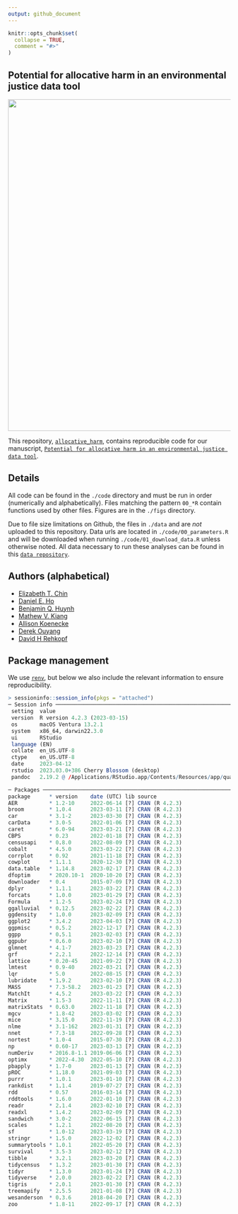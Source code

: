 ```yaml
---
output: github_document
---
```


<!-- README.md is generated from README.Rmd. Please edit that file -->

```r
knitr::opts_chunk$set(
  collapse = TRUE,
  comment = "#>"
)
```

## Potential for allocative harm in an environmental justice data tool


<img src="./figs/quantreg.png" width="750px" style="display: block; margin: auto;" />

This repository, [`allocative_harm`](https://github.com/etchin/allocative_harm), contains reproducible code for our manuscript, [`Potential for allocative harm in an environmental justice data tool`](http://arxiv.org/abs/2304.05603).

## Details

All code can be found in the `./code` directory and must be run in order (numerically and alphabetically). Files matching the pattern `00_*R` contain functions used by other files. Figures are in the `./figs` directory. 

Due to file size limitations on Github, the files in `./data` and are *not* uploaded to this repository. Data urls are located in `./code/00_parameters.R` and will be downloaded when running `./code/01_download_data.R` unless otherwise noted. All data necessary to run these analyses can be found in this [`data repository`](https://doi.org/10.7910/DVN/EVWNC2).

## Authors (alphabetical)
-   [Elizabeth T. Chin](https://etchin.github.io/)
-   [Daniel E. Ho](https://dho.stanford.edu/)
-   [Benjamin Q. Huynh](https://benhuynh.github.io/)
-   [Mathew V. Kiang](https://mathewkiang.com/)
-   [Allison Koenecke](https://koenecke.infosci.cornell.edu/)
-   [Derek Ouyang](https://derekouyang.com/)
-   [David H Rehkopf](https://profiles.stanford.edu/david-rehkopf)



## Package management

We use [`renv`](https://rstudio.github.io/renv/index.html), but below we also include the relevant information to ensure reproducibility.

```r
> sessioninfo::session_info(pkgs = "attached")
─ Session info ─────────────────────────────────────────────────────────────────────────────────────────────────────────────────────────────────────────────────────────────────────────────────────────────────────────────────────
 setting  value
 version  R version 4.2.3 (2023-03-15)
 os       macOS Ventura 13.2.1
 system   x86_64, darwin22.3.0
 ui       RStudio
 language (EN)
 collate  en_US.UTF-8
 ctype    en_US.UTF-8
 date     2023-04-12
 rstudio  2023.03.0+386 Cherry Blossom (desktop)
 pandoc   2.19.2 @ /Applications/RStudio.app/Contents/Resources/app/quarto/bin/tools/ (via rmarkdown)

─ Packages ─────────────────────────────────────────────────────────────────────────────────────────────────────────────────────────────────────────────────────────────────────────────────────────────────────────────────────────
package      * version    date (UTC) lib source
AER          * 1.2-10     2022-06-14 [?] CRAN (R 4.2.3)
broom        * 1.0.4      2023-03-11 [?] CRAN (R 4.2.3)
car          * 3.1-2      2023-03-30 [?] CRAN (R 4.2.3)
carData      * 3.0-5      2022-01-06 [?] CRAN (R 4.2.3)
caret        * 6.0-94     2023-03-21 [?] CRAN (R 4.2.3)
CBPS         * 0.23       2022-01-18 [?] CRAN (R 4.2.3)
censusapi    * 0.8.0      2022-08-09 [?] CRAN (R 4.2.3)
cobalt       * 4.5.0      2023-03-22 [?] CRAN (R 4.2.3)
corrplot     * 0.92       2021-11-18 [?] CRAN (R 4.2.3)
cowplot      * 1.1.1      2020-12-30 [?] CRAN (R 4.2.3)
data.table   * 1.14.8     2023-02-17 [?] CRAN (R 4.2.3)
dfoptim      * 2020.10-1  2020-10-20 [?] CRAN (R 4.2.3)
downloader   * 0.4        2015-07-09 [?] CRAN (R 4.2.3)
dplyr        * 1.1.1      2023-03-22 [?] CRAN (R 4.2.3)
forcats      * 1.0.0      2023-01-29 [?] CRAN (R 4.2.3)
Formula      * 1.2-5      2023-02-24 [?] CRAN (R 4.2.3)
ggalluvial   * 0.12.5     2023-02-22 [?] CRAN (R 4.2.3)
ggdensity    * 1.0.0      2023-02-09 [?] CRAN (R 4.2.3)
ggplot2      * 3.4.2      2023-04-03 [?] CRAN (R 4.2.3)
ggpmisc      * 0.5.2      2022-12-17 [?] CRAN (R 4.2.3)
ggpp         * 0.5.1      2023-02-03 [?] CRAN (R 4.2.3)
ggpubr       * 0.6.0      2023-02-10 [?] CRAN (R 4.2.3)
glmnet       * 4.1-7      2023-03-23 [?] CRAN (R 4.2.3)
grf          * 2.2.1      2022-12-14 [?] CRAN (R 4.2.3)
lattice      * 0.20-45    2021-09-22 [?] CRAN (R 4.2.3)
lmtest       * 0.9-40     2022-03-21 [?] CRAN (R 4.2.3)
lqr          * 5.0        2022-08-15 [?] CRAN (R 4.2.3)
lubridate    * 1.9.2      2023-02-10 [?] CRAN (R 4.2.3)
MASS         * 7.3-58.2   2023-01-23 [?] CRAN (R 4.2.3)
MatchIt      * 4.5.2      2023-03-22 [?] CRAN (R 4.2.3)
Matrix       * 1.5-3      2022-11-11 [?] CRAN (R 4.2.3)
matrixStats  * 0.63.0     2022-11-18 [?] CRAN (R 4.2.3)
mgcv         * 1.8-42     2023-03-02 [?] CRAN (R 4.2.3)
mice         * 3.15.0     2022-11-19 [?] CRAN (R 4.2.3)
nlme         * 3.1-162    2023-01-31 [?] CRAN (R 4.2.3)
nnet         * 7.3-18     2022-09-28 [?] CRAN (R 4.2.3)
nortest      * 1.0-4      2015-07-30 [?] CRAN (R 4.2.3)
np           * 0.60-17    2023-03-13 [?] CRAN (R 4.2.3)
numDeriv     * 2016.8-1.1 2019-06-06 [?] CRAN (R 4.2.3)
optimx       * 2022-4.30  2022-05-10 [?] CRAN (R 4.2.3)
pbapply      * 1.7-0      2023-01-13 [?] CRAN (R 4.2.3)
pROC         * 1.18.0     2021-09-03 [?] CRAN (R 4.2.3)
purrr        * 1.0.1      2023-01-10 [?] CRAN (R 4.2.3)
rankdist     * 1.1.4      2019-07-27 [?] CRAN (R 4.2.3)
rdd          * 0.57       2016-03-14 [?] CRAN (R 4.2.3)
rddtools     * 1.6.0      2022-01-10 [?] CRAN (R 4.2.3)
readr        * 2.1.4      2023-02-10 [?] CRAN (R 4.2.3)
readxl       * 1.4.2      2023-02-09 [?] CRAN (R 4.2.3)
sandwich     * 3.0-2      2022-06-15 [?] CRAN (R 4.2.3)
scales       * 1.2.1      2022-08-20 [?] CRAN (R 4.2.3)
sf           * 1.0-12     2023-03-19 [?] CRAN (R 4.2.3)
stringr      * 1.5.0      2022-12-02 [?] CRAN (R 4.2.3)
summarytools * 1.0.1      2022-05-20 [?] CRAN (R 4.2.3)
survival     * 3.5-3      2023-02-12 [?] CRAN (R 4.2.3)
tibble       * 3.2.1      2023-03-20 [?] CRAN (R 4.2.3)
tidycensus   * 1.3.2      2023-01-30 [?] CRAN (R 4.2.3)
tidyr        * 1.3.0      2023-01-24 [?] CRAN (R 4.2.3)
tidyverse    * 2.0.0      2023-02-22 [?] CRAN (R 4.2.3)
tigris       * 2.0.1      2023-01-30 [?] CRAN (R 4.2.3)
treemapify   * 2.5.5      2021-01-08 [?] CRAN (R 4.2.3)
wesanderson  * 0.3.6      2018-04-20 [?] CRAN (R 4.2.3)
zoo          * 1.8-11     2022-09-17 [?] CRAN (R 4.2.3)
```